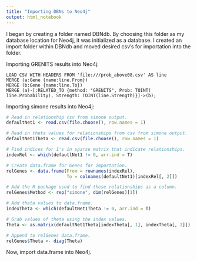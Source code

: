 ```yaml
---
title: "Importing DBNs to Neo4j"
output: html_notebook
---
```


I began by creating a folder named DBNdb. By choosing this folder as my database location for Neo4j, it was initialized as a database. I created an import folder within DBNdb and moved desired csv's for importation into the folder. 

Importing GRENITS results into Neo4j:

```Cypher

LOAD CSV WITH HEADERS FROM 'file:///prob_above08.csv' AS line
MERGE (a:Gene {name:line.From})
MERGE (b:Gene {name:line.To})
MERGE (a)-[:RELATED_TO {method: "GRENITS", Prob: TOINT( line.Probability), Strength: TOINT(line.Strength)}]->(b);

```

Importing simone results into Neo4j:

```r

# Read in relationship csv from simone output. 
defaultNet1 <- read.csv(file.choose(), row.names = 1)

# Read in theta values for relationships from csv from simone output.
defaultNet1Theta <- read.csv(file.choose(), row.names = 1)

# Find indices for 1's in sparse matrix that indicate relationships. 
indexRel <- which(defautlNet1 != 0, arr.ind = T)

# Create data.frame for Genes for importation. 
relGenes <- data.frame(From = rownames(indexRel), 
                       To = colnames(defaultNet1)[indexRel[, 2]])

# Add the R package used to find these relationships as a column. 
relGenes$Method <- rep("simone", dim(relGenes)[1])

# Add theta values to data.frame. 
indexTheta <- which(defaultNet1Theta != 0, arr.ind = T)

# Grab values of theta using the index values. 
Theta <- as.matrix(defaultNet1Theta[indexTheta[, 1], indexTheta[, 2]])

# Append to relGenes data.frame. 
relGenes$Theta <- diag(Theta)

```

Now, import data.frame into Neo4j. 

```Cypher




```

